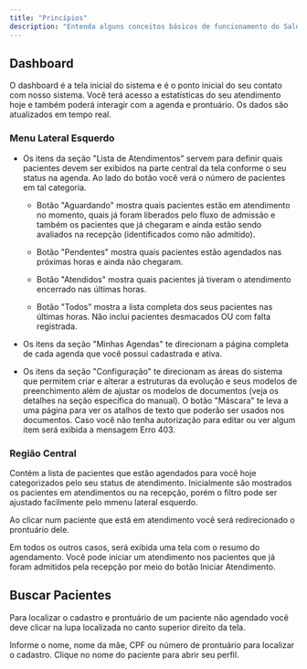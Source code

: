 ```yaml
---
title: "Princípios"
description: "Entenda alguns conceitos básicos de funcionamento do Salut."
---
```


## Dashboard

O dashboard é a tela inicial do sistema e é o ponto inicial do seu contato com nosso sistema. Você terá acesso a estatísticas do seu atendimento hoje e também poderá interagir com a agenda e prontuário. Os dados são atualizados em tempo real.

### Menu Lateral Esquerdo

* Os itens da seção "Lista de Atendimentos" servem para definir quais pacientes devem ser exibidos na parte central da tela conforme o seu status na agenda. Ao lado do botão você verá o número de pacientes em tal categoria.

  * Botão "Aguardando" mostra quais pacientes estão em atendimento no momento, quais já foram liberados pelo fluxo de admissão e também os pacientes que já chegaram e ainda estão sendo avaliados na recepção (identificados como não admitido).

  * Botão "Pendentes" mostra quais pacientes estão agendados nas próximas horas e ainda não chegaram.

  * Botão "Atendidos" mostra quais pacientes já tiveram o atendimento encerrado nas últimas horas.

  * Botão "Todos" mostra a lista completa dos seus pacientes nas últimas horas. Não inclui pacientes desmacados OU com falta registrada.

* Os itens da seção "Minhas Agendas" te direcionam a página completa de cada agenda que você possui cadastrada e ativa.

* Os itens da seção "Configuração" te direcionam as áreas do sistema que permitem criar e alterar a estruturas da evolução e seus modelos de preenchimento além de ajustar os modelos de documentos (veja os detalhes na seção específica do manual). O botão "Máscara" te leva a uma página para ver os atalhos de texto que poderão ser usados nos documentos. Caso você não tenha autorização para editar ou ver algum item será exibida a mensagem Erro 403.

### Região Central

Contém a lista de pacientes que estão agendados para você hoje categorizados pelo seu status de atendimento. Inicialmente são mostrados os pacientes em atendimentos ou na recepção, porém o filtro pode ser ajustado facilmente pelo mmenu lateral esquerdo.

Ao clicar num paciente que está em atendimento você será redirecionado o prontuário dele.

Em todos os outros casos, será exibida uma tela com o resumo do agendamento. Você pode iniciar um atendimento nos pacientes que já foram admitidos pela recepção por meio do botão Iniciar Atendimento.

## Buscar Pacientes

Para localizar o cadastro e prontuário de um paciente não agendado você deve clicar na lupa localizada no canto superior direito da tela.

Informe o nome, nome da mãe, CPF ou número de prontuário para localizar o cadastro. Clique no nome do paciente para abrir seu perfil.
